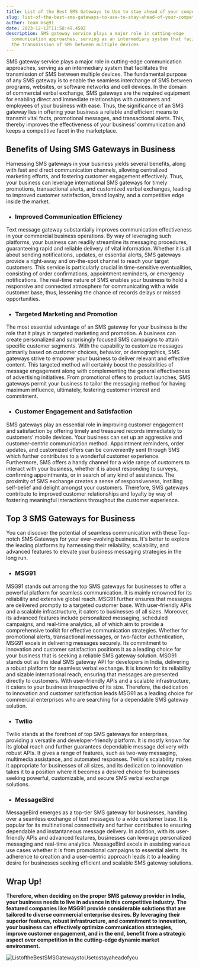 ```yaml
---
title: List of the Best SMS Gateways to Use to stay ahead of your competitors
slug: list-of-the-best-sms-gateways-to-use-to-stay-ahead-of-your-competitors
author: Team msg91
date: 2023-12-12T11:58:49.450Z
description: SMS gateway service plays a major role in cutting-edge
  communication approaches, serving as an intermediary system that facilitates
  the transmission of SMS between multiple devices
---
```

SMS gateway service plays a major role in cutting-edge communication approaches, serving as an intermediary system that facilitates the transmission of SMS between multiple devices. The fundamental purpose of any SMS gateway is to enable the seamless interchange of SMS between programs, websites, or software networks and cell devices. In the domain of commercial verbal exchange, SMS gateways are the required equipment for enabling direct and immediate relationships with customers and employees of your business with ease. Thus, the significance of an SMS gateway lies in offering your business a reliable and efficient means to transmit vital facts, promotional messages, and transactional alerts. This, thereby improves the effectiveness of your business’ communication and keeps a competitive facet in the marketplace.

## Benefits of Using SMS Gateways in Business

Harnessing SMS gateways in your business yields several benefits, along with fast and direct communication channels, allowing centralized marketing efforts, and fostering customer engagement effectively. Thus, your business can leverage international SMS gateways for timely promotions, transactional alerts, and customized verbal exchanges, leading to improved customer satisfaction, brand loyalty, and a competitive edge inside the market.

* ### Improved Communication Efficiency

Text message gateway substantially improves communication effectiveness in your commercial business operations. By way of leveraging such platforms, your business can readily streamline its messaging procedures, guaranteeing rapid and reliable delivery of vital information. Whether it is all about sending notifications, updates, or essential alerts, SMS gateways provide a right-away and on-the-spot channel to reach your target customers. This service is particularly crucial in time-sensitive eventualities, consisting of order confirmations, appointment reminders, or emergency notifications. The real-time nature of SMS enables your business to hold a responsive and connected atmosphere for communicating with a wide customer base, thus, lessening the chance of records delays or missed opportunities.

* ### Targeted Marketing and Promotion

The most essential advantage of an SMS gateway for your business is the role that it plays in targeted marketing and promotion. A business can create personalized and surprisingly focused SMS campaigns to attain specific customer segments. With the capability to customize messages primarily based on customer choices, behavior, or demographics, SMS gateways strive to empower your business to deliver relevant and effective content. This targeted method will certainly boost the possibilities of message engagement along with complementing the general effectiveness of advertising initiatives. From promotional offers to product launches, SMS gateways permit your business to tailor the messaging method for having maximum influence, ultimately, fostering customer interest and commitment.

* ### Customer Engagement and Satisfaction

SMS gateways play an essential role in improving customer engagement and satisfaction by offering timely and treasured records immediately to customers’ mobile devices. Your business can set up an aggressive and customer-centric communication method. Appointment reminders, order updates, and customized offers can be conveniently sent through SMS which further contributes to a wonderful customer experience. Furthermore, SMS offers a handy channel for a wide range of customers to interact with your business, whether it is about responding to surveys, confirming appointments, or in search of any kind of assistance. The proximity of SMS exchange creates a sense of responsiveness, instilling self-belief and delight amongst your customers. Therefore, SMS gateways contribute to improved customer relationships and loyalty by way of fostering meaningful interactions throughout the customer experience.

## Top 3 SMS Gateways for Business 

You can discover the potential of seamless communication with these Top-notch SMS Gateways for your ever-evolving business. It's better to explore the leading platforms by harnessing their reliability, scalability, and advanced features to elevate your business messaging strategies in the long run. 

* ### MSG91

MSG91 stands out among the top SMS gateways for businesses to offer a powerful platform for seamless communication. It is mainly renowned for its reliability and extensive global reach. MSG91 further ensures that messages are delivered promptly to a targeted customer base. With user-friendly APIs and a scalable infrastructure, it caters to businesses of all sizes. Moreover, its advanced features include personalized messaging, scheduled campaigns, and real-time analytics, all of which aim to provide a comprehensive toolkit for effective communication strategies. Whether for promotional alerts, transactional messages, or two-factor authentication, MSG91 excels in delivering messages securely. Its commitment to innovation and customer satisfaction positions it as a leading choice for your business that is seeking a reliable SMS gateway solution. MSG91 stands out as the ideal SMS gateway API for developers in India, delivering a robust platform for seamless verbal exchange. It is known for its reliability and sizable international reach, ensuring that messages are presented directly to customers. With user-friendly APIs and a scalable infrastructure, it caters to your business irrespective of its size. Therefore, the dedication to innovation and customer satisfaction leads MSG91 as a leading choice for commercial enterprises who are searching for a dependable SMS gateway solution.

* ### Twilio

Twilio stands at the forefront of top SMS gateways for enterprises, providing a versatile and developer-friendly platform. It is mostly known for its global reach and further guarantees dependable message delivery with robust APIs. It gives a range of features, such as two-way messaging, multimedia assistance, and automated responses. Twilio's scalability makes it appropriate for businesses of all sizes, and its dedication to innovation takes it to a position where it becomes a desired choice for businesses seeking powerful, customizable, and secure SMS verbal exchange solutions.

* ### MessageBird

MessageBird emerges as a top-tier SMS gateway for businesses, handing over a seamless exchange of text messages to a wide customer base. It is popular for its multinational connectivity and further contributes to ensuring dependable and instantaneous message delivery. In addition, with its user-friendly APIs and advanced features, businesses can leverage personalized messaging and real-time analytics. MessageBird excels in assisting various use cases whether it is from promotional campaigns to essential alerts. Its adherence to creation and a user-centric approach leads it to a leading desire for businesses seeking efficient and scalable SMS gateway solutions.

## Wrap Up!

**Therefore, when deciding on the proper SMS gateway provider in India, your business needs to live in advance in this competitive industry. The featured companies like MSG91 provide considerable solutions that are tailored to diverse commercial enterprise desires. By leveraging their superior features, robust infrastructure, and commitment to innovation, your business can effectively optimize communication strategies, improve customer engagement, and in the end, benefit from a strategic aspect over competition in the cutting-edge dynamic market environment.**

![ListoftheBestSMSGatewaystoUsetostayaheadofyou](/images/listofthebestsmsgatewaystousetostayaheadofyou.png)